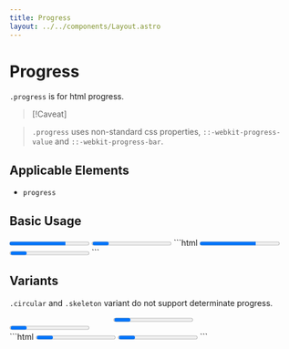 ```yaml
---
title: Progress
layout: ../../components/Layout.astro
---
```



# Progress

`.progress` is for html progress.

> [!Caveat]

> `.progress` uses non-standard css properties, `::-webkit-progress-value` and `::-webkit-progress-bar`.

## Applicable Elements

- `progress`

## Basic Usage

<SamplePane>
<progress class="progress" max="100" value="70">70%</progress>
<progress class="progress"></progress>
</SamplePane>
```html
<progress class="progress" max="100" value="70">70%</progress>
<progress class="progress"></progress>
```

## Variants

`.circular` and `.skeleton` variant do not support determinate progress.

<SamplePane>
<div style="flex: 1; display: flex; justify-content: center;">
<progress class="progress circular"></progress>
</div>
<div style="flex: 1;">
<progress class="progress skeleton"></progress>
</div>
</SamplePane>
```html
<progress class="progress circular"></progress>
<progress class="progress skeleton"></progress>
```
